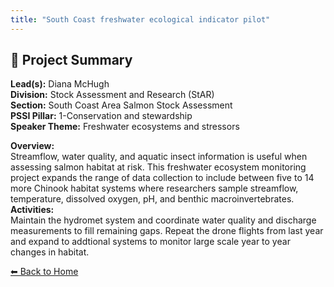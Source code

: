 ```yaml
---
title: "South Coast freshwater ecological indicator pilot"
---
```


## 🧬 Project Summary

**Lead(s):** Diana McHugh  
**Division:** Stock Assessment and Research (StAR)  
**Section:** South Coast Area Salmon Stock Assessment  
**PSSI Pillar:** 1-Conservation and stewardship  
**Speaker Theme:** Freshwater ecosystems and stressors  

**Overview:**  
Streamflow, water quality, and aquatic insect information is useful when assessing salmon habitat at risk. This freshwater ecosystem monitoring project expands the range of data collection to include between five to 14 more Chinook habitat systems where researchers sample streamflow, temperature, dissolved oxygen, pH, and benthic macroinvertebrates.
**Activities:**  
Maintain the hydromet system and coordinate water quality  and discharge measurements to fill remaining gaps.  Repeat the drone flights from last year and expand to addtional systems to monitor large scale year to year changes in habitat.

[⬅ Back to Home](../index.qmd)
